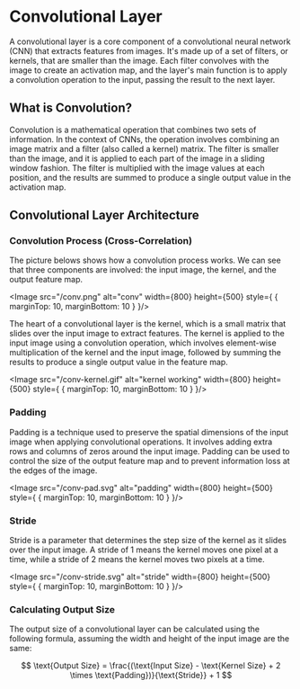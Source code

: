 
# Convolutional Layer

A convolutional layer is a core component of a convolutional neural network (CNN) that extracts features from images.
It's made up of a set of filters, or kernels, that are smaller than the image. Each filter convolves with the image to create an activation map,
and the layer's main function is to apply a convolution operation to the input, passing the result to the next layer.

## What is Convolution?

Convolution is a mathematical operation that combines two sets of information. In the context of CNNs, the operation involves combining an image matrix and a filter (also called a kernel) matrix.
The filter is smaller than the image, and it is applied to each part of the image in a sliding window fashion. The filter is multiplied with the image values at each position,
and the results are summed to produce a single output value in the activation map.

## Convolutional Layer Architecture

### Convolution Process (Cross-Correlation)

The picture belows shows how a convolution process works. We can see that three components are involved: the input image, the kernel, and the output feature map.

<Image src="/conv.png" alt="conv" width={800} height={500} style={
    {
        marginTop: 10,
        marginBottom: 10
    }
}/>

The heart of a convolutional layer is the kernel, which is a small matrix that slides over the input image to extract features.
The kernel is applied to the input image using a convolution operation, which involves element-wise multiplication of the kernel and the input image, followed by summing the results to produce a single output value in the feature map.

<Image src="/conv-kernel.gif" alt="kernel working" width={800} height={500} style={
    {
        marginTop: 10,
        marginBottom: 10
    }
}/>

### Padding

Padding is a technique used to preserve the spatial dimensions of the input image when applying convolutional operations. It involves adding extra rows and columns of zeros around the input image.
Padding can be used to control the size of the output feature map and to prevent information loss at the edges of the image.

<Image src="/conv-pad.svg" alt="padding" width={800} height={500} style={
    {
        marginTop: 10,
        marginBottom: 10
    }
}/>

### Stride

Stride is a parameter that determines the step size of the kernel as it slides over the input image. A stride of 1 means the kernel moves one pixel at a time, while a stride of 2 means the kernel moves two pixels at a time.

<Image src="/conv-stride.svg" alt="stride" width={800} height={500} style={
    {
        marginTop: 10,
        marginBottom: 10
    }
}/>

### Calculating Output Size

The output size of a convolutional layer can be calculated using the following formula, assuming the width and height of the input image are the same:

$$
\text{Output Size} = \frac{(\text{Input Size} - \text{Kernel Size} + 2 \times \text{Padding})}{\text{Stride}} + 1
$$

